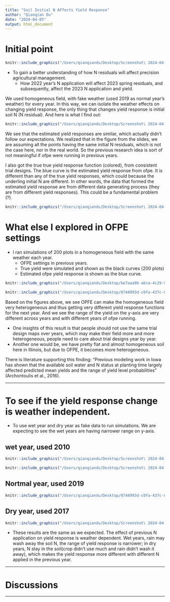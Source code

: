 ```yaml
---
title: "Soil Initial N Affects Yield Response"
author: "Qianqian Du"
date: "2024-04-05"
output: html_document
---
```


# Initial point 

```r
knitr::include_graphics("/Users/qianqiandu/Desktop/Screenshot\ 2024-04-09\ at\ 9.48.44 AM.png")
```

+ To gain a better understanding of how N residuals will affect precision agricultural management. 
  + How 2022 year’s N application will affect 2023 spring residuals, and subsequently, affect the 2023 N application and yield.


We used homogeneous field, with fake weather (used 2019 as normal year's weather) for every year. In this way, we can isolate the weather effects on changing yield response, the only thing that changes yield response is initial soil N (N residual). And here is what I find out: 

```r
knitr::include_graphics("/Users/qianqiandu/Desktop/Screenshot\ 2024-04-09\ at\ 9.57.53 AM.png")
```

We see that the estimated yield responses are similar, which actually didn't follow our expectations. We realized that in the figure from the slides, we are assuming all the points having the same initial N residuals, which is not the case here, nor in the real world. So the previous research idea is sort of not meaningful if ofpe were running in previous years. 


I also got the true true yield response function (colored), from consistent trial designs. The blue curve is the estimated yield response from ofpe. It is different than any of the true yield responses, which could because the underling initial N are different. In other words, the data that formed the estimated yield response are from different data generating process (they are from different yield responses). This could be a fundamental problem (?).


```r
knitr::include_graphics("/Users/qianqiandu/Desktop/Screenshot\ 2024-04-09\ at\ 10.39.02 AM.png")
```


# What else I explored in OFPE settings

+ I ran simulations of 200 plots in a homogeneous field with the same weather each year.
  + OFPE settings in previous years.
  + True yield were simulated and shown as the black curves (200 plots)
  + Estimated ofpe yield response is shown as the blue curve. 
  

```r
knitr::include_graphics("/Users/qianqiandu/Desktop/be7aaa9b-abca-4c29-95eb-a3c66fe5258f.jpg")
```


```r
knitr::include_graphics("/Users/qianqiandu/Desktop/0744993d-c0fa-437c-83ba-3f42576ed31f-2.jpg")
```


Based on the figures above, we see OPFE can make the homogeneous field very heterogeneous and thus getting very different yield response functions for the next year. And we see the range of the yield on the y-axis are very different across years and with different years of ofpe running. 

+ One insights of this result is that people should not use the same trial design maps over years, which may make their field more and more heterogeneous, people need to care about trial designs year by year. 
+ Another one would be, we have pretty flat and almost homogeneous soil here in Illinois, but due to OFPE, it becomes more heterogeneous.

There is literature supporting this finding: "Previous modeling work in Iowa has shown that the available soil water and N status at planting time largely affected predicted mean yields and the range of yield level probabilities" (Archontoulis et al., 2016).

----

# To see if the yield response change is weather independent.
  + To use wet year and dry year as fake data to run simulations. We are expecting to see the wet years are having narrower range on y-axis. 

## wet year, used 2010
```r
knitr::include_graphics("/Users/qianqiandu/Desktop/Screenshot\ 2024-04-08\ at\ 11.26.45 PM.png")
```

```r
knitr::include_graphics("/Users/qianqiandu/Desktop/Screenshot\ 2024-04-05\ at\ 3.41.58 PM.png")
```

## Nortmal year, used 2019

```r
knitr::include_graphics("/Users/qianqiandu/Desktop/0744993d-c0fa-437c-83ba-3f42576ed31f.jpg")
```

## Dry year, used 2017

```r
knitr::include_graphics("/Users/qianqiandu/Desktop/Screenshot\ 2024-04-06\ at\ 9.31.15 PM.png")
```

+ These results are the same as we expected. The effect of previous N application on yield response is weather dependent. Wet years, rain may wash away the soil N, the range of yield response is narrower; in dry years, N stay in the soil(crop didn't use much and rain didn't wash it away), which makes the yield response more different with different N applied in the previous year. 


---

# Discussions 


----








